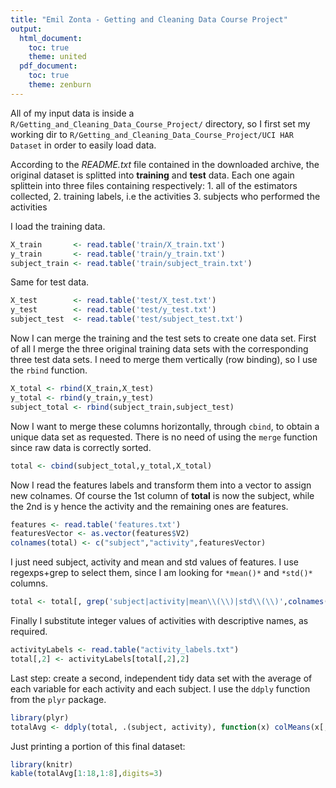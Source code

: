 ```yaml
---
title: "Emil Zonta - Getting and Cleaning Data Course Project"
output:
  html_document:
    toc: true
    theme: united
  pdf_document:
    toc: true
    theme: zenburn
---
```


All of my input data is inside a `R/Getting_and_Cleaning_Data_Course_Project/` directory, so I first set my working dir to `R/Getting_and_Cleaning_Data_Course_Project/UCI HAR Dataset` in order to easily load data.

According to the *README.txt* file contained in the downloaded archive, the original dataset is splitted into **training** and **test** data.
Each one again splittein into three files containing respectively:
	1. all of the estimators collected, 
	2. training labels, i.e the activities
	3. subjects who performed the activities

I load the training data. 
```r
X_train       <- read.table('train/X_train.txt')
y_train       <- read.table('train/y_train.txt')
subject_train <- read.table('train/subject_train.txt')
```

Same for test data.
```r
X_test        <- read.table('test/X_test.txt')
y_test        <- read.table('test/y_test.txt')
subject_test  <- read.table('test/subject_test.txt')
```

Now I can merge the training and the test sets to create one data set.
First of all I merge the three original training data sets with the corresponding three test data sets.
I need to merge them vertically (row binding), so I use the `rbind` function.
```r
X_total <- rbind(X_train,X_test)
y_total <- rbind(y_train,y_test)
subject_total <- rbind(subject_train,subject_test)
```

Now I want to merge these columns horizontally, through `cbind`, to obtain a unique data set as requested.
There is no need of using the `merge` function since raw data is correctly sorted.
```r
total <- cbind(subject_total,y_total,X_total)
```

Now I read the features labels and transform them into a vector to assign new colnames.
Of course the 1st column of **total** is now the subject, while the 2nd is y hence the activity and the remaining ones are features.
```r
features <- read.table('features.txt')
featuresVector <- as.vector(features$V2)
colnames(total) <- c("subject","activity",featuresVector)
```

I just need subject, activity and mean and std values of features.
I use regexps+grep to select them, since I am looking for `*mean()*` and `*std()*` columns.
```r
total <- total[, grep('subject|activity|mean\\(\\)|std\\(\\)',colnames(total))]
```

Finally I substitute integer values of activities with descriptive names, as required.
```r
activityLabels <- read.table("activity_labels.txt")
total[,2] <- activityLabels[total[,2],2]
```

Last step: create a second, independent tidy data set with the average of each variable for each activity and each subject.
I use the `ddply` function from the `plyr` package.
```r
library(plyr)
totalAvg <- ddply(total, .(subject, activity), function(x) colMeans(x[,3:68],na.rm=TRUE))
```

Just printing a portion of this final dataset:
```r
library(knitr)
kable(totalAvg[1:18,1:8],digits=3)
```